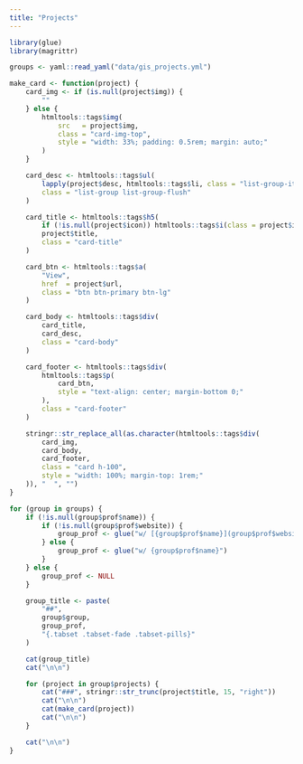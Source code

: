 ---
title: "Projects"
---

```{r setup, include = FALSE}
library(glue)
library(magrittr)

groups <- yaml::read_yaml("data/gis_projects.yml")

make_card <- function(project) {
    card_img <- if (is.null(project$img)) {
        ""
    } else {
        htmltools::tags$img(
            src   = project$img,
            class = "card-img-top",
            style = "width: 33%; padding: 0.5rem; margin: auto;"
        )
    }

    card_desc <- htmltools::tags$ul(
        lapply(project$desc, htmltools::tags$li, class = "list-group-item"),
        class = "list-group list-group-flush"
    )

    card_title <- htmltools::tags$h5(
        if (!is.null(project$icon)) htmltools::tags$i(class = project$icon),
        project$title,
        class = "card-title"
    )

    card_btn <- htmltools::tags$a(
        "View",
        href  = project$url,
        class = "btn btn-primary btn-lg"
    )

    card_body <- htmltools::tags$div(
        card_title,
        card_desc,
        class = "card-body"
    )

    card_footer <- htmltools::tags$div(
        htmltools::tags$p(
            card_btn,
            style = "text-align: center; margin-bottom 0;"
        ),
        class = "card-footer"
    )

    stringr::str_replace_all(as.character(htmltools::tags$div(
        card_img,
        card_body,
        card_footer,
        class = "card h-100",
        style = "width: 100%; margin-top: 1rem;"
    )), "  ", "")
}
```

```{r projects, echo = FALSE, warning = FALSE, message = FALSE, results = "asis"}
for (group in groups) {
    if (!is.null(group$prof$name)) {
        if (!is.null(group$prof$website)) {
            group_prof <- glue("w/ [{group$prof$name}](group$prof$website)")
        } else {
            group_prof <- glue("w/ {group$prof$name}")
        }
    } else {
        group_prof <- NULL
    }

    group_title <- paste(
        "##",
        group$group,
        group_prof,
        "{.tabset .tabset-fade .tabset-pills}"
    )

    cat(group_title)
    cat("\n\n")

    for (project in group$projects) {
        cat("###", stringr::str_trunc(project$title, 15, "right"))
        cat("\n\n")
        cat(make_card(project))
        cat("\n\n")
    }

    cat("\n\n")
}
```